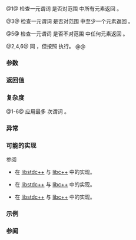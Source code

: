 {{cpp/title|all_of|any_of|none_of}}
{{cpp/algorithm/navbar}}
{{dcl begin}}
{{dcl header|algorithm}}
{{dcla|num=1|since=c++11|notes={{mark constexpr since c++20}}|
template&lt; class InputIt, class UnaryPred &gt;
bool all_of( InputIt first, InputIt last, UnaryPred p );
}}
{{dcl|since=c++17|num=2|
template&lt; class ExecutionPolicy, class ForwardIt, class UnaryPred &gt;
bool all_of( ExecutionPolicy&amp;&amp; policy,
             ForwardIt first, ForwardIt last, UnaryPred p );
}}
{{dcla|num=3|since=c++11|notes={{mark constexpr since c++20}}|
template&lt; class InputIt, class UnaryPred &gt;
bool any_of( InputIt first, InputIt last, UnaryPred p );
}}
{{dcl|num=4|since=c++17|
template&lt; class ExecutionPolicy, class ForwardIt, class UnaryPred &gt;
bool any_of( ExecutionPolicy&amp;&amp; policy,
             ForwardIt first, ForwardIt last, UnaryPred p );
}}
{{dcla|num=5|since=c++11|notes={{mark constexpr since c++20}}|
template&lt; class InputIt, class UnaryPred &gt;
bool none_of( InputIt first, InputIt last, UnaryPred p );
}}
{{dcl|num=6|since=c++17|
template&lt; class ExecutionPolicy, class ForwardIt, class UnaryPred &gt;
bool none_of( ExecutionPolicy&amp;&amp; policy,
              ForwardIt first, ForwardIt last, UnaryPred p );
}}
{{dcl end}}

@1@ 检查一元谓词 {{c|p}} 是否对范围 {{range|first|last}} 中所有元素返回 {{c|true}}。

@3@ 检查一元谓词 {{c|p}} 是否对范围 {{range|first|last}} 中至少一个元素返回 {{c|true}}。

@5@ 检查一元谓词 {{c|p}} 是否不对范围 {{range|first|last}} 中任何元素返回 {{c|true}}。

@2,4,6@ 同 {{v|1,3,5}}，但按照 {{c|policy}} 执行。
@@ {{cpp/algorithm/parallel overload precondition|plural=yes}}

===参数===
{{par begin}}
{{par range|3=要检验的}}
{{par exec pol}}
{{par pred1|p|p1=InputIt}}
{{par hreq}}
{{par req named|InputIt|InputIterator}}
{{par req named|ForwardIt|ForwardIterator}}
{{par req named|UnaryPred|Predicate}}
{{par end}}

===返回值===
{{cpp/algorithm/truth table all any none}}

===复杂度===
@1-6@ 应用最多 {{c|std::distance(first, last)}} 次谓词 {{c|p}}。

===异常===
{{cpp/algorithm/parallel exceptions reporting behavior|singular=no}}

===可能的实现===
参阅
* {{tt|all_of}} 在 [https://github.com/gcc-mirror/gcc/blob/d9375e490072d1aae73a93949aa158fcd2a27018/libstdc%2B%2B-v3/include/bits/stl_algo.h#L508 libstdc++] 与 [https://github.com/llvm-mirror/libcxx/blob/a12cb9d211019d99b5875b6d8034617cbc24c2cc/include/algorithm#L838 libc++] 中的实现。
* {{tt|any_of}} 在 [https://github.com/gcc-mirror/gcc/blob/d9375e490072d1aae73a93949aa158fcd2a27018/libstdc%2B%2B-v3/include/bits/stl_algo.h#L541 libstdc++] 与 [https://github.com/llvm-mirror/libcxx/blob/a12cb9d211019d99b5875b6d8034617cbc24c2cc/include/algorithm#L852 libc++] 中的实现。
* {{tt|none_of}} 在 [https://github.com/gcc-mirror/gcc/blob/d9375e490072d1aae73a93949aa158fcd2a27018/libstdc%2B%2B-v3/include/bits/stl_algo.h#L523 libstdc++] 与 [https://github.com/llvm-mirror/libcxx/blob/a12cb9d211019d99b5875b6d8034617cbc24c2cc/include/algorithm#L866 libc++] 中的实现。
{{eq impl
|title1=all_of|ver1=1|1=
template&lt;class InputIt, class UnaryPred&gt;
constexpr bool all_of(InputIt first, InputIt last, UnaryPred p)
{
    return std::find_if_not(first, last, p) == last;
}
|title2=any_of|ver2=3|2=
template&lt;class InputIt, class UnaryPred&gt;
constexpr bool any_of(InputIt first, InputIt last, UnaryPred p)
{
    return std::find_if(first, last, p) != last;
}
|title3=none_of|ver3=5|3=
template&lt;class InputIt, class UnaryPred&gt;
constexpr bool none_of(InputIt first, InputIt last, UnaryPred p)
{
    return std::find_if(first, last, p) == last;
}
}}

===示例===
{{example
|code=
#include &lt;algorithm&gt;
#include &lt;functional&gt;
#include &lt;iostream&gt;
#include &lt;iterator&gt;
#include &lt;numeric&gt;
#include &lt;vector&gt;
 
int main()
{
    std::vector&lt;int&gt; v(10, 2);
    std::partial_sum(v.cbegin(), v.cend(), v.begin());
    std::cout &lt;&lt; "在这些数字中：";
    std::copy(v.cbegin(), v.cend(), std::ostream_iterator&lt;int&gt;(std::cout, " "));
    std::cout &lt;&lt; '\n';
    
    if (std::all_of(v.cbegin(), v.cend(), [](int i) { return i % 2 == 0; }))
        std::cout &lt;&lt; "所有数字都是偶数\n";
     
    if (std::none_of(v.cbegin(), v.cend(), std::bind(std::modulus&lt;&gt;(),
                                                     std::placeholders::_1, 2)))
        std::cout &lt;&lt; "没有任何数字是奇数\n";
    
    struct DivisibleBy
    {
        const int d;
        DivisibleBy(int n) : d(n) {}
        bool operator()(int n) const { return n % d == 0; }
    };
    
    if (std::any_of(v.cbegin(), v.cend(), DivisibleBy(7)))
        std::cout &lt;&lt; "至少有一个数字可以被 7 整除\n";
}
|output=
在这些数字中：2 4 6 8 10 12 14 16 18 20
所有数字都是偶数
没有任何数字是奇数
至少有一个数字可以被 7 整除
}}

===参阅===
{{dsc begin}}
{{dsc inc|cpp/algorithm/ranges/dsc all_any_none_of}}
{{dsc end}}

{{langlinks|de|en|es|fr|it|ja|pt|ru}}